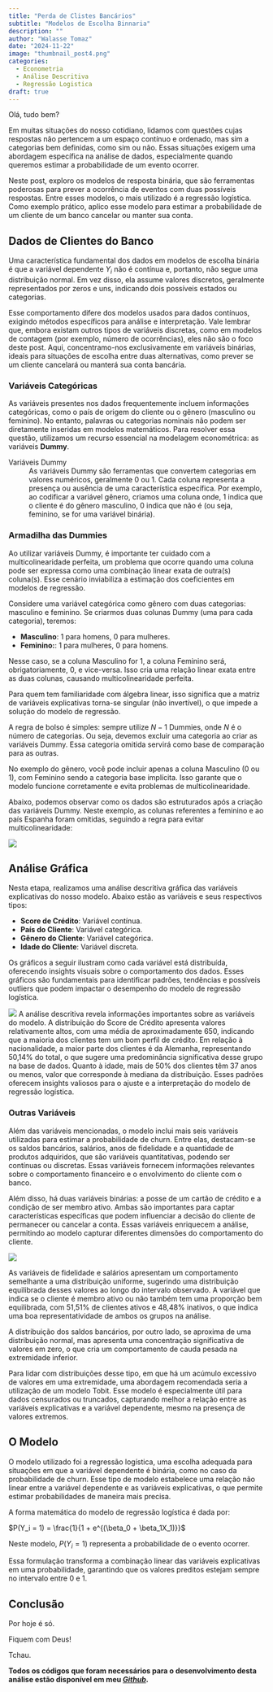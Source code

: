 ```yaml
---
title: "Perda de Clistes Bancários"
subtitle: "Modelos de Escolha Binnaria"
description: ""
author: "Walasse Tomaz"
date: "2024-11-22"
image: "thumbnail_post4.png"
categories:
  - Econometria
  - Análise Descritiva
  - Regressão Logistica
draft: true
---
```


Olá, tudo bem?

Em muitas situações do nosso cotidiano, lidamos com questões cujas respostas não pertencem a um espaço contínuo e ordenado, mas sim a categorias bem definidas, como sim ou não. Essas situações exigem uma abordagem específica na análise de dados, especialmente quando queremos estimar a probabilidade de um evento ocorrer.

Neste post, exploro os modelos de resposta binária, que são ferramentas poderosas para prever a ocorrência de eventos com duas possíveis respostas. Entre esses modelos, o mais utilizado é a regressão logística. Como exemplo prático, aplico esse modelo para estimar a probabilidade de um cliente de um banco cancelar ou manter sua conta.

## **Dados de Clientes do Banco**

Uma característica fundamental dos dados em modelos de escolha binária é que a variável dependente $Y_i$ não é contínua e, portanto, não segue uma distribuição normal. Em vez disso, ela assume valores discretos, geralmente representados por zeros e uns, indicando dois possíveis estados ou categorias.

Esse comportamento difere dos modelos usados para dados contínuos, exigindo métodos específicos para análise e interpretação. Vale lembrar que, embora existam outros tipos de variáveis discretas, como em modelos de contagem (por exemplo, número de ocorrências), eles não são o foco deste post. Aqui, concentramo-nos exclusivamente em variáveis binárias, ideais para situações de escolha entre duas alternativas, como prever se um cliente cancelará ou manterá sua conta bancária.

### **Variáveis Categóricas**

As variáveis presentes nos dados frequentemente incluem informações categóricas, como o país de origem do cliente ou o gênero (masculino ou feminino). No entanto, palavras ou categorias nominais não podem ser diretamente inseridas em modelos matemáticos. Para resolver essa questão, utilizamos um recurso essencial na modelagem econométrica: as variáveis **Dummy**.

Variáveis Dummy
: As variáveis Dummy são ferramentas que convertem categorias em valores numéricos, geralmente 0 ou 1. Cada coluna representa a presença ou ausência de uma característica específica. Por exemplo, ao codificar a variável gênero, criamos uma coluna onde, 1 indica que o cliente é do gênero masculino, 0 indica que não é (ou seja, feminino, se for uma variável binária).

### **Armadilha das Dummies**

Ao utilizar variáveis Dummy, é importante ter cuidado com a multicolinearidade perfeita, um problema que ocorre quando uma coluna pode ser expressa como uma combinação linear exata de outra(s) coluna(s). Esse cenário inviabiliza a estimação dos coeficientes em modelos de regressão.

Considere uma variável categórica como gênero com duas categorias: masculino e feminino. Se criarmos duas colunas Dummy (uma para cada categoria), teremos:

* **Masculino**: 1 para homens, 0 para mulheres.
* **Feminino:**: 1 para mulheres, 0 para homens.

Nesse caso, se a coluna Masculino for 1, a coluna Feminino será, obrigatoriamente, 0, e vice-versa. Isso cria uma relação linear exata entre as duas colunas, causando multicolinearidade perfeita.

Para quem tem familiaridade com álgebra linear, isso significa que a matriz de variáveis explicativas torna-se singular (não invertível), o que impede a solução do modelo de regressão.

A regra de bolso é simples: sempre utilize $N−1$ Dummies, onde $N$ é o número de categorias. Ou seja, devemos excluir uma categoria ao criar as variáveis Dummy. Essa categoria omitida servirá como base de comparação para as outras.

No exemplo do gênero, você pode incluir apenas a coluna Masculino (0 ou 1), com Feminino sendo a categoria base implícita. Isso garante que o modelo funcione corretamente e evita problemas de multicolinearidade.

Abaixo, podemos observar como os dados são estruturados após a criação das variáveis Dummy. Neste exemplo, as colunas referentes a feminino e ao país Espanha foram omitidas, seguindo a regra para evitar multicolinearidade:

![](data_dummy.png)

## **Análise Gráfica**

Nesta etapa, realizamos uma análise descritiva gráfica das variáveis explicativas do nosso modelo. Abaixo estão as variáveis e seus respectivos tipos:

* **Score de Crédito**: Variável contínua.
* **País do Cliente**: Variável categórica.
* **Gênero do Cliente**: Variável categórica.
* **Idade do Cliente**: Variável discreta.

Os gráficos a seguir ilustram como cada variável está distribuída, oferecendo insights visuais sobre o comportamento dos dados. Esses gráficos são fundamentais para identificar padrões, tendências e possíveis outliers que podem impactar o desempenho do modelo de regressão logística.

![](explan1_var.png)
A análise descritiva revela informações importantes sobre as variáveis do modelo. A distribuição do Score de Crédito apresenta valores relativamente altos, com uma média de aproximadamente 650, indicando que a maioria dos clientes tem um bom perfil de crédito. Em relação à nacionalidade, a maior parte dos clientes é da Alemanha, representando 50,14% do total, o que sugere uma predominância significativa desse grupo na base de dados. Quanto à idade, mais de 50% dos clientes têm 37 anos ou menos, valor que corresponde à mediana da distribuição. Esses padrões oferecem insights valiosos para o ajuste e a interpretação do modelo de regressão logística.

### **Outras Variáveis**

Além das variáveis mencionadas, o modelo inclui mais seis variáveis utilizadas para estimar a probabilidade de churn. Entre elas, destacam-se os saldos bancários, salários, anos de fidelidade e a quantidade de produtos adquiridos, que são variáveis quantitativas, podendo ser contínuas ou discretas. Essas variáveis fornecem informações relevantes sobre o comportamento financeiro e o envolvimento do cliente com o banco.

Além disso, há duas variáveis binárias: a posse de um cartão de crédito e a condição de ser membro ativo. Ambas são importantes para captar características específicas que podem influenciar a decisão do cliente de permanecer ou cancelar a conta. Essas variáveis enriquecem a análise, permitindo ao modelo capturar diferentes dimensões do comportamento do cliente.

![](explan2_var.png)

As variáveis de fidelidade e salários apresentam um comportamento semelhante a uma distribuição uniforme, sugerindo uma distribuição equilibrada desses valores ao longo do intervalo observado. A variável que indica se o cliente é membro ativo ou não também tem uma proporção bem equilibrada, com 51,51% de clientes ativos e 48,48% inativos, o que indica uma boa representatividade de ambos os grupos na análise.

A distribuição dos saldos bancários, por outro lado, se aproxima de uma distribuição normal, mas apresenta uma concentração significativa de valores em zero, o que cria um comportamento de cauda pesada na extremidade inferior. 

:::{.callout-note}
Para lidar com distribuições desse tipo, em que há um acúmulo excessivo de valores em uma extremidade, uma abordagem recomendada seria a utilização de um modelo Tobit. Esse modelo é especialmente útil para dados censurados ou truncados, capturando melhor a relação entre as variáveis explicativas e a variável dependente, mesmo na presença de valores extremos.
:::

## **O Modelo**

O modelo utilizado foi a regressão logística, uma escolha adequada para situações em que a variável dependente é binária, como no caso da probabilidade de churn. Esse tipo de modelo estabelece uma relação não linear entre a variável dependente e as variáveis explicativas, o que permite estimar probabilidades de maneira mais precisa.

A forma matemática do modelo de regressão logística é dada por:

$P(Y_i = 1) = \frac{1}{1 + e^{(\beta_0 + \beta_1X_1)}}$

Neste modelo, $P(Y_i = 1)$ representa a probabilidade de o evento ocorrer.

Essa formulação transforma a combinação linear das variáveis explicativas em uma probabilidade, garantindo que os valores preditos estejam sempre no intervalo entre 0 e 1.

## **Conclusão**

Por hoje é só.

Fiquem com Deus!

Tchau.

**Todos os códigos que foram necessários para o desenvolvimento desta análise estão disponível em meu [_Github_]().**